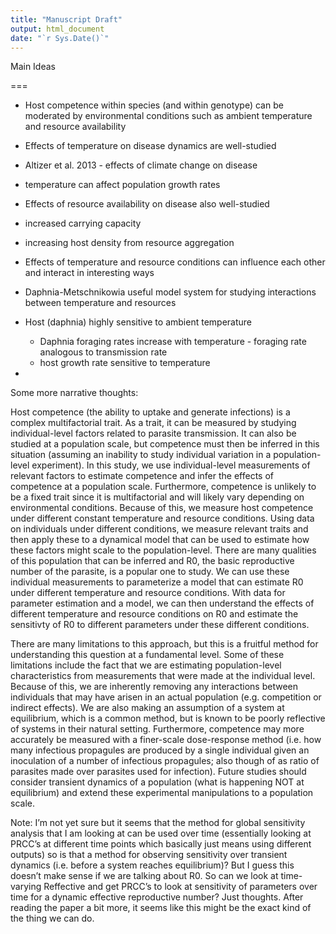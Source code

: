 ```yaml
---
title: "Manuscript Draft"
output: html_document
date: "`r Sys.Date()`"
---
```


Main Ideas

===

-   Host competence within species (and within genotype) can be moderated by environmental conditions such as ambient temperature and resource availability

-   Effects of temperature on disease dynamics are well-studied

-   Altizer et al. 2013 - effects of climate change on disease

-   temperature can affect population growth rates

-   Effects of resource availability on disease also well-studied

-   increased carrying capacity

-   increasing host density from resource aggregation

-   Effects of temperature and resource conditions can influence each other and interact in interesting ways

-   Daphnia-Metschnikowia useful model system for studying interactions between temperature and resources

-   Host (daphnia) highly sensitive to ambient temperature

    -   Daphnia foraging rates increase with temperature - foraging rate analogous to transmission rate
    -   host growth rate sensitive to temperature

-   

Some more narrative thoughts:

Host competence (the ability to uptake and generate infections) is a complex multifactorial trait. As a trait, it can be measured by studying individual-level factors related to parasite transmission. It can also be studied at a population scale, but competence must then be inferred in this situation (assuming an inability to study individual variation in a population-level experiment). In this study, we use individual-level measurements of relevant factors to estimate competence and infer the effects of competence at a population scale. Furthermore, competence is unlikely to be a fixed trait since it is multifactorial and will likely vary depending on environmental conditions. Because of this, we measure host competence under different constant temperature and resource conditions. Using data on individuals under different conditions, we measure relevant traits and then apply these to a dynamical model that can be used to estimate how these factors might scale to the population-level. There are many qualities of this population that can be inferred and R0, the basic reproductive number of the parasite, is a popular one to study. We can use these individual measurements to parameterize a model that can estimate R0 under different temperature and resource conditions. With data for parameter estimation and a model, we can then understand the effects of different temperature and resource conditions on R0 and estimate the sensitivty of R0 to different parameters under these different conditions.

There are many limitations to this approach, but this is a fruitful method for understanding this question at a fundamental level. Some of these limitations include the fact that we are estimating population-level characteristics from measurements that were made at the individual level. Because of this, we are inherently removing any interactions between individuals that may have arisen in an actual population (e.g. competition or indirect effects). We are also making an assumption of a system at equilibrium, which is a common method, but is known to be poorly reflective of systems in their natural setting. Furthermore, competence may more accurately be measured with a finer-scale dose-response method (i.e. how many infectious propagules are produced by a single individual given an inoculation of a number of infectious propagules; also though of as ratio of parasites made over parasites used for infection). Future studies should consider transient dynamics of a population (what is happening NOT at equilibrium) and extend these experimental manipulations to a population scale.

Note: I'm not yet sure but it seems that the method for global sensitivity analysis that I am looking at can be used over time (essentially looking at PRCC's at different time points which basically just means using different outputs) so is that a method for observing sensitivity over transient dynamics (i.e. before a system reaches equilibrium)? But I guess this doesn't make sense if we are talking about R0. So can we look at time-varying Reffective and get PRCC's to look at sensitivity of parameters over time for a dynamic effective reproductive number? Just thoughts. After reading the paper a bit more, it seems like this might be the exact kind of the thing we can do.
